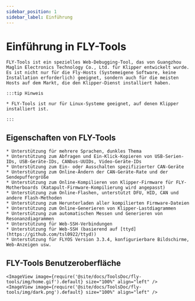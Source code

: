 ```yaml
---
sidebar_position: 1
sidebar_label: Einführung
---
```



# Einführung in FLY-Tools

    FLY-Tools ist ein spezielles Web-Debugging-Tool, das von Guangzhou Maglin Electronics Technology Co., Ltd. für Klipper entwickelt wurde. Es ist nicht nur für die Fly-Hosts (Systemeigene Software, keine Installation erforderlich) geeignet, sondern auch für die meisten Hosts auf dem Markt, die den Klipper-Dienst installiert haben.

    :::tip Hinweis

    * FLY-Tools ist nur für Linux-Systeme geeignet, auf denen Klipper installiert ist.

    :::
        

## Eigenschaften von FLY-Tools

    * Unterstützung für mehrere Sprachen, dunkles Thema
    * Unterstützung zum Abfragen und Ein-Klick-Kopieren von USB-Serien-IDs, USB-Geräte-IDs, CANbus-UUIDs, Video-Geräte-IDs
    * Unterstützung zum Ein- oder Ausschalten spezifizierter CAN-Geräte
    * Unterstützung zum Online-Ändern der CAN-Geräte-Rate und der Sendepuffergröße
    * Unterstützung zum Online-Kompilieren von Klipper-Firmware für FLY-Motherboards (Katapult-Firmware-Kompilierung wird angepasst)
    * Unterstützung zum Online-Flashen, unterstützt DFU, HID, CAN und andere Flash-Methoden
    * Unterstützung zum Herunterladen aller kompilierten Firmware-Dateien
    * Unterstützung zum Online-Generieren von Klipper-Lastdiagrammen
    * Unterstützung zum automatischen Messen und Generieren von Resonanzdiagrammen
    * Unterstützung für Web-SSH-Verbindungen
    * Unterstützung für Web-SSH (basierend auf [ttyd](https://github.com/tsl0922/ttyd))
    * Unterstützung für FLYOS Version 3.3.4, konfigurierbare Bildschirme, Web-Anzeigen usw.

## FLY-Tools Benutzeroberfläche

    <ImageView image={require('@site/docs/ToolsDoc/fly-tools/img/home.gif').default} size="100%" align="left" />
    <ImageView image={require('@site/docs/ToolsDoc/fly-tools/img/dark.png').default} size="100%" align="left" />